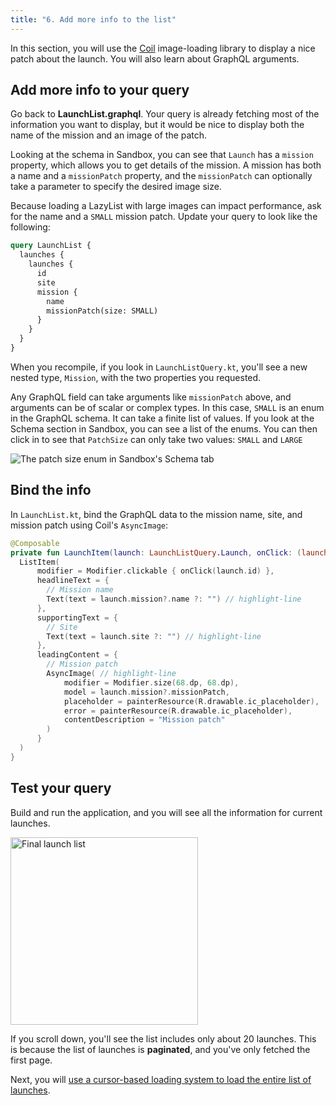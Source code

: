 ```yaml
---
title: "6. Add more info to the list"
---
```


In this section, you will use the [Coil](https://github.com/coil-kt/coil) image-loading library to display a nice patch about the launch. You will also learn about GraphQL arguments.

## Add more info to your query

Go back to **LaunchList.graphql**. Your query is already fetching most of the information you want to display, but it would be nice to display both the name of the mission and an image of the patch.

Looking at the schema in Sandbox, you can see that `Launch` has a `mission` property, which allows you to get details of the mission. A mission has both a name and a `missionPatch` property, and the `missionPatch` can optionally take a parameter to specify the desired image size.

Because loading a LazyList with large images can impact performance, ask for the name and a `SMALL` mission patch. Update your query to look like the following:

```graphql title="app/src/main/graphql/LaunchList.graphql"
query LaunchList {
  launches {
    launches {
      id
      site
      mission {
        name
        missionPatch(size: SMALL)
      }
    }
  }
}

```

When you recompile, if you look in `LaunchListQuery.kt`, you'll see a new nested type, `Mission`, with the two properties you requested.

Any GraphQL field can take arguments like `missionPatch` above, and arguments can be of scalar or complex types. In this case, `SMALL` is an enum in the GraphQL schema. It can take a finite list of values. If you look at the Schema section in Sandbox, you can see a list of the enums. You can then click in to see that `PatchSize` can only take two values: `SMALL` and `LARGE`

<img src="images/sandbox_patch_size_docs.png" alt="The patch size enum in Sandbox's Schema tab" class="screenshot"/>

## Bind the info

In `LaunchList.kt`, bind the GraphQL data to the mission name, site, and mission patch using Coil's `AsyncImage`:

```kotlin title="app/src/main/java/com/example/rocketreserver/LaunchList.kt"
@Composable
private fun LaunchItem(launch: LaunchListQuery.Launch, onClick: (launchId: String) -> Unit) {
  ListItem(
      modifier = Modifier.clickable { onClick(launch.id) },
      headlineText = {
        // Mission name
        Text(text = launch.mission?.name ?: "") // highlight-line
      },
      supportingText = {
        // Site
        Text(text = launch.site ?: "") // highlight-line
      },
      leadingContent = {
        // Mission patch
        AsyncImage( // highlight-line
            modifier = Modifier.size(68.dp, 68.dp),
            model = launch.mission?.missionPatch,
            placeholder = painterResource(R.drawable.ic_placeholder),
            error = painterResource(R.drawable.ic_placeholder),
            contentDescription = "Mission patch"
        )
      }
  )
}
```

## Test your query

Build and run the application, and you will see all the information for current launches.

<img src="images/list_with_mission.png" alt="Final launch list" class="screenshot" width="300"/>

If you scroll down, you'll see the list includes only about 20 launches. This is because the list of launches is **paginated**, and you've only fetched the first page.

Next, you will [use a cursor-based loading system to load the entire list of launches](./07-paginate-results/).
